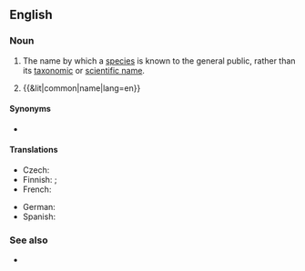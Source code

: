 ==English==

===Noun===
{{wikipedia}}
{{en-noun}}

# {{lb|en|taxonomy}} The name by which a [[species]] is known to the general public, rather than its [[taxonomic]] or [[scientific name]].
# {{&lit|common|name|lang=en}}

====Synonyms====
* {{l|en|vernacular name}}

====Translations====
{{trans-top|a name by which a species is known to the general public}}
* Czech: {{t|cs|obecné jméno}}
* Finnish: {{t+|fi|yleiskielinen}} {{t+|fi|nimi}}; {{t+|fi|kansanomainen}} {{t+|fi|nimi}}
* French: {{t+|fr|nom vernaculaire}}
{{trans-mid}}
* German: {{t+|de|Trivialname|m}}
* Spanish: {{t+|es|nombre común|m}}
{{trans-bottom}}

===See also===
* {{l|en|scientific name}}